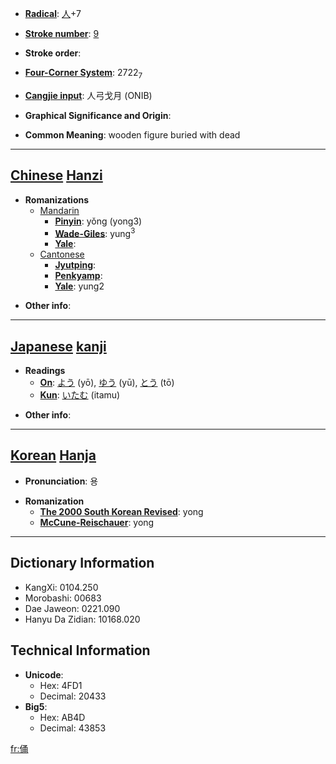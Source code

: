 * '''[[Wiktionary:Chinese radical index| Radical]]''': [[Wiktionary:Chinese radical index 人|人]]+7

* '''[[Wiktionary:Chinese total strokes index|Stroke number]]''': [[Wiktionary:Chinese total strokes index 9|9]]

* '''Stroke order''': 

* '''[[Wiktionary:Chinese four corner index|Four-Corner System]]''': 2722<sub>7</sub>

* '''[[Wiktionary:Chinese Cangjie index|Cangjie input]]''': 人弓戈月 (ONIB)

* '''Graphical Significance and Origin''': 

* '''Common Meaning''': wooden figure buried with dead

----

== [[Chinese]] [[Hanzi]] ==

* '''Romanizations'''
** [[Mandarin]]
*** '''[[Pinyin]]''': yǒng (yong3)
*** '''[[Wade-Giles]]''': yung<sup>3</sup>
*** '''[[Yale]]''': 
**[[Cantonese]]
***'''[[Jyutping]]''':
***'''[[Penkyamp]]''': 
***'''[[Yale]]''': yung2

* '''Other info''': 

----

== [[Japanese]] [[kanji]] ==

* '''Readings'''
** '''[[On]]''': [[よう]] (yō), [[ゆう]] (yū), [[とう]] (tō)
** '''[[Kun]]''': [[いたむ]] (itamu)

* '''Other info''':  

----

== [[Korean]] [[Hanja]] ==

* '''Pronunciation''': 용

* '''Romanization'''
** '''[[The 2000 South Korean Revised Romanization|The 2000 South Korean Revised]]''': yong
** '''[[McCune-Reischauer]]''': yong

----

== Dictionary Information ==

* KangXi: 0104.250
* Morobashi: 00683
* Dae Jaweon: 0221.090
* Hanyu Da Zidian: 10168.020

== Technical Information ==

* '''Unicode''':
** Hex: 4FD1
** Decimal: 20433
* '''Big5''':
** Hex: AB4D
** Decimal: 43853

[[fr:俑]]